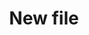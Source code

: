 ---
sidebarTitle: "Android!"
icon: "android"
iconType: "brands"
title: "New file"
description: "Description of your new file."
---
